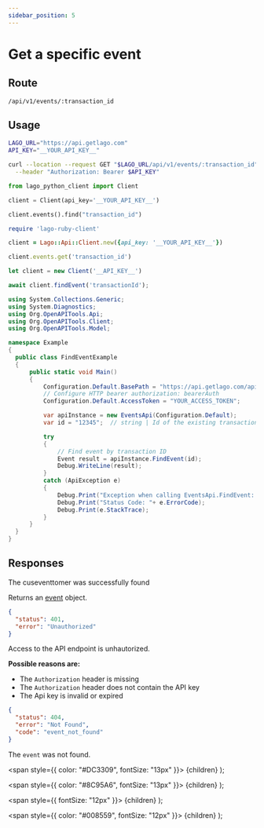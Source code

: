 ```yaml
---
sidebar_position: 5
---
```



# Get a specific event

## Route

```curl title="GET"
/api/v1/events/:transaction_id
```

## Usage

<Tabs groupId="prog-language">
  <TabItem value="curl" label="Curl" default>

  ```bash
  LAGO_URL="https://api.getlago.com"
  API_KEY="__YOUR_API_KEY__"

  curl --location --request GET "$LAGO_URL/api/v1/events/:transaction_id" \
    --header "Authorization: Bearer $API_KEY"
  ```
  </TabItem>

  <TabItem value="python" label="Python">

  ```python
  from lago_python_client import Client

  client = Client(api_key='__YOUR_API_KEY__')

  client.events().find("transaction_id")
  ```
  </TabItem>

  <TabItem value="ruby" label="Ruby">

  ```ruby
  require 'lago-ruby-client'

  client = Lago::Api::Client.new({api_key: '__YOUR_API_KEY__'})

  client.events.get('transaction_id')
  ```
  </TabItem>

  <TabItem value="javascript" label="Node.js">

  ```javascript
  let client = new Client('__API_KEY__')

  await client.findEvent('transactionId');
  ```
  </TabItem>

  <TabItem value="csharp" label="C#">

  ```csharp
using System.Collections.Generic;
using System.Diagnostics;
using Org.OpenAPITools.Api;
using Org.OpenAPITools.Client;
using Org.OpenAPITools.Model;

namespace Example
{
    public class FindEventExample
    {
        public static void Main()
        {
            Configuration.Default.BasePath = "https://api.getlago.com/api/v1";
            // Configure HTTP bearer authorization: bearerAuth
            Configuration.Default.AccessToken = "YOUR_ACCESS_TOKEN";

            var apiInstance = new EventsApi(Configuration.Default);
            var id = "12345";  // string | Id of the existing transaction

            try
            {
                // Find event by transaction ID
                Event result = apiInstance.FindEvent(id);
                Debug.WriteLine(result);
            }
            catch (ApiException e)
            {
                Debug.Print("Exception when calling EventsApi.FindEvent: " + e.Message );
                Debug.Print("Status Code: "+ e.ErrorCode);
                Debug.Print(e.StackTrace);
            }
        }
    }
}
  ```
  </TabItem>

</Tabs>

## Responses

<Tabs>
  <TabItem value="200" label="HTTP 200" default>
  The cuseventtomer was successfully found

  Returns an [event](./event-object) object.
  </TabItem>

  <TabItem value="401" label="HTTP 401">

  ```json
  {
    "status": 401,
    "error": "Unauthorized"
  }
  ```

  Access to the API endpoint is unhautorized.

  **Possible reasons are:**
  * The `Authorization` header is missing
  * The `Authorization` header does not contain the API key
  * The Api key is invalid or expired


  </TabItem>

  <TabItem value="404" label="HTTP 404">

  ```json
  {
    "status": 404,
    "error": "Not Found",
    "code": "event_not_found"
  }
  ```

  The `event` was not found.
  </TabItem>

</Tabs>



  <span
    style={{
      color: "#DC3309",
      fontSize: "13px"
    }}>
    {children}
  </span>
);

  <span
    style={{
      color: "#8C95A6",
      fontSize: "13px"
    }}>
    {children}
  </span>
);

  <span
    style={{
      fontSize: "12px"
    }}>
    {children}
  </span>
);

  <span
    style={{
      color: "#008559",
      fontSize: "12px"
    }}>
    {children}
  </span>
);
